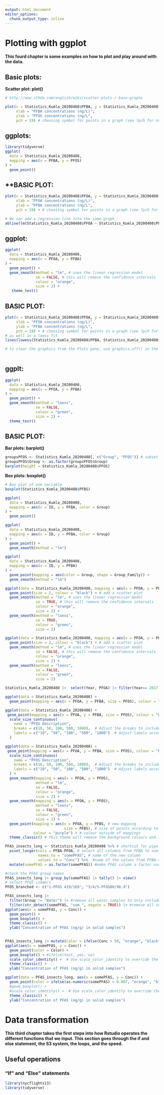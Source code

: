 ```yaml
---
output: html_document
editor_options: 
  chunk_output_type: inline
---
```



# Plotting with ggplot

**This fourd chapter is some examples on how to plot and play around with the data.**

## Basic plots:
**Scatter plot: plot()**

```r

# http://www.sthda.com/english/wiki/scatter-plots-r-base-graphs

plot(x = Statistics_Kumla_20200408$PFBA, y = Statistics_Kumla_20200408$PFOS, main = "PFBA vs PFOS concentrations",
     xlab = "PFBA concentrations (ng/L)",
     ylab = "PFOS concentrations (ng/L",
     pch = 19) # choosing symbol for points in a graph (see ?pch for number/symbol) 

```

## ggplots:

```r
library(tidyverse)
ggplot(
  data = Statistics_Kumla_20200408,
  mapping = aes(x = PFBA, y = PFOS)
) +
  geom_point()

```
## **BASIC PLOT:

```r
plot(x = Statistics_Kumla_20200408$PFOA, y = Statistics_Kumla_20200408$PFBA, main = "PFBA vs PFOS concentrations",
     xlab = "PFOA concentrations (ng/L)",
     ylab = "PFBA concentrations (ng/L",
     pch = 19) + # choosing symbol for points in a graph (see ?pch for number/symbol)

# We can add a regression line into the same graph
abline(lm(Statistics_Kumla_20200408$PFOA ~ Statistics_Kumla_20200408$PFBA, data = Statistics_Kumla_20200408), col = "orange", lwd = 3) # lwd is the line width

```

## ggplot:

```r
ggplot(
  data = Statistics_Kumla_20200408,
  mapping = aes(x = PFOA, y = PFBA)
) +
  geom_point() +
  geom_smooth(method = "lm", # uses the linear regression model
              se = FALSE, # this will remove the confidence intervals
              colour = "orange",
              size = 2) +
   theme_test()
```
## **BASIC PLOT**: 
```r
plot(x = Statistics_Kumla_20200408$PFOA, y = Statistics_Kumla_20200408$PFBA, main = "PFBA vs PFOS concentrations",
     xlab = "PFOA concentrations (ng/L)",
     ylab = "PFBA concentrations (ng/L",
     pch = 19) + # choosing symbol for points in a graph (see ?pch for number/symbol)
# as well as a loess fit
lines(lowess(Statistics_Kumla_20200408$PFBA, Statistics_Kumla_20200408$PFOA), col = "green", lwd = 3)

# to clear the graphics from the Plots pane, use graphics.off() in the script or dev.off() in the console
 
```
## **ggplt**:
```r
ggplot(
  data = Statistics_Kumla_20200408,
  mapping = aes(x = PFOA, y = PFBA)
) +
  geom_point() +
  geom_smooth(method = "loess",
              se = FALSE,
              colour = "green",
              size = 2) +
  theme_test()
```

## BASIC PLOT:

**Bar plots: barplot()**

```r
groupsPFOS <- Statistics_Kumla_20200408[, c("Group", "PFOS")] # subset two variables from the dataframe
groupsPFOS$Group <- as.factor(groupsPFOS$Group)
barplot(height = Statistics_Kumla_20200408$PFOS)

```

**Box plots: boxplot()**

```r

# Box plot of one variable
boxplot(Statistics_Kumla_20200408$PFBS)


```


```r
ggplot(
  data = Statistics_Kumla_20200408,
  mapping = aes(x = ID, y = PFBA, color = Group)
) +
  geom_point()
```
```r
ggplot(
  data = Statistics_Kumla_20200408,
  mapping = aes(x = ID, y = PFBA, color = Group)
) +
  geom_point() +
  geom_smooth(method = "lm")
```
```r
ggplot(
  data = Statistics_Kumla_20200408,
  mapping = aes(x = ID, y = PFBA)
) +
  geom_point(mapping = aes(color = Group, shape = Group_Family)) +
  geom_smooth(method = "lm")
```

```r

ggplot(data = Statistics_Kumla_20200408, mapping = aes(x = PFOA, y = PFBA)) +
  geom_point(size = 2, colour = "black") + # add a scatter plot
  geom_smooth(method = "lm", # uses the linear regression model
              se = TRUE, # this will remove the confidence intervals
              colour = "orange",
              size = 2) +
  geom_smooth(method = "loess",
              se = TRUE,
              colour = "green",
              size = 2)
```

```r

ggplot(data = Statistics_Kumla_20200408, mapping = aes(x = PFOA, y = PFOS)) +
  geom_point(size = 2, colour = "black") + # add a scatter plot
  geom_smooth(method = "lm", # uses the linear regression model
              se = FALSE, # this will remove the confidence intervals
              colour = "orange",
              size = 2) +
  geom_smooth(method = "loess",
              se = FALSE,
              colour = "green",
              size = 2)
```

```r
Statistics_Kumla_20200408 |>  select(Year, PFOA) |> filter(Year== 2017)
```



```r
ggplot(data = Statistics_Kumla_20200408) +
  geom_point(mapping = aes(x = PFOA, y = PFBA, size = PFOS), colour = "black") 
```

```r
ggplot(data = Statistics_Kumla_20200408) +
 geom_point(mapping = aes(x = PFOA, y = PFBA, size = PFOS), colour = "black") +  
  scale_size_continuous(
    name = "PFOS Description",
    breaks = c(10, 50, 100, 500, 1000),  # Adjust the breaks to include more values
    labels = c("10", "50", "100", "500", "1000")  # Adjust labels accordingly
  )
```


```r
ggplot(data = Statistics_Kumla_20200408) +
 geom_point(mapping = aes(x = PFOA, y = PFBA, size = PFOS), colour = "black") +
  scale_size_continuous(
    name = "PFOS Description",
    breaks = c(10, 50, 100, 500, 1000),  # Adjust the breaks to include more values
    labels = c("10", "50", "100", "500", "1000")  # Adjust labels accordingly
  ) +
  geom_smooth(mapping = aes(x = PFOA, y = PFOS), 
              method = "lm", 
              se = FALSE, 
              colour = "orange",
              size = 2) +
  geom_smooth(mapping = aes(x = PFOA, y = PFOS), 
              method = "loess",
              se = FALSE,
              colour = "green",
              size = 2) +
  geom_point(mapping = aes(x = PFOA, y = PFBS, # new mapping
                           size = PFBS), # size of points according to PFBS values
             colour = "purple") + # colour outside of mappings 
  theme_classic() # This theme will remove the background colours and lines
```

```r
PFAS_insects_long <- Statistics_Kumla_20200408 %>% # shortcut for pipe Ctrl + shift + M
  pivot_longer(cols = PFBA:PFOA, # select all columns from PFBA to sum_21PFAS
               names_to = "somePFAS", # name of the new column
               values_to = "Conc") %>%  #name of the values from PFBA:sum_21PFAS
  mutate(somePFAS = as.factor(somePFAS)) #make PFAS column a factor variable
```

```r
#check the PFAS group names
PFAS_insects_long |> group_by(somePFAS) |> tally() |> view() 
# select PFOS isomers
PFOS_branched <- c("1-PFOS 419/169", "3/4/5-PFOS80/98.9")

PFAS_insects_long |>
  filter(Group != "Water") |> #remove all water samples to only include solid samples
  filter(str_detect(somePFAS, "sum_", negate = TRUE)) |> #remove all sum of PFAS using the argument: negate=TRUE 
ggplot(aes(x = somePFAS, y = Conc)) +
  geom_point() +
  geom_boxplot() +
  theme_classic() +
  ylab("Concentration of PFAS (ng/g) in solid samples")
  
```


```r
PFAS_insects_long |> mutate(Color = ifelse(Conc > 50, "orange", "black")) |> 
ggplot(aes(x = somePFAS, y = Conc)) +
  geom_point(color = Color) +
  geom_boxplot() + #ifelse(test, yes, no)
  scale_color_identity() +  # Use scale_color_identity to override the default color mapping
  theme_classic() +
  ylab("Concentration of PFAS (ng/g) in solid samples")

```

```r
ggplot(data = PFAS_insects_long, aes(x = somePFAS, y = Conc)) +
  geom_point(color = ifelse(as.numeric(somePFAS) < 0.007, "orange", "black")) +
  #geom_boxplot() +
  #scale_color_identity() +  # Use scale_color_identity to override the default color mapping
  theme_classic() +
  ylab("Concentration of PFAS (ng/g) in solid samples")
```




# Data transformation

**This third chapter takes the first steps into how Rstudio operates the different functions that we input. This section goes through the if and else statement, the S3 system, the loops, and the speed.**

## **Useful operations**

### **"If" and "Else" statements**

```r
library(nycflights13)
library(tidyverse)

```

